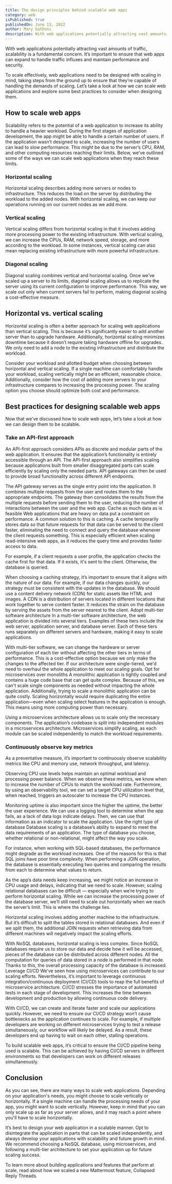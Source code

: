 ```yaml
---
title: The design principles behind scalable web apps
category: web
isPublished: true
publishedOn: June 13, 2022
author: Mary Gathoni
description: With web applications potentially attracting vast amounts of traffic, scalability is a fundamental concern. It’s important to ensure that web apps can expand to handle traffic influxes and maintain performance and security. 
---
```


With web applications potentially attracting vast amounts of traffic, scalability is a fundamental concern. It’s important to ensure that web apps can expand to handle traffic influxes and maintain performance and security. 

To scale effectively, web applications need to be designed with scaling in mind, taking steps from the ground up to ensure that they’re capable of handling the demands of scaling. Let’s take a look at how we can scale web applications and explore some best practices to consider when designing them.
## How to scale web apps
Scalability refers to the potential of a web application to increase its ability to handle a heavier workload. During the first stages of application development, the app might be able to handle a certain number of users. If the application wasn’t designed to scale, increasing the number of users can lead to slow performance. This might be due to the server’s CPU, RAM, and other computing resources reaching their limits. Below, we’ve outlined some of the ways we can scale web applications when they reach these limits.
### Horizontal scaling
Horizontal scaling describes adding more servers or nodes to infrastructure. This reduces the load on the server by distributing the workload to the added nodes. With horizontal scaling, we can keep our operations running on our current nodes as we add more. 
### Vertical scaling
Vertical scaling differs from horizontal scaling in that it involves adding more processing power to the existing infrastructure. With vertical scaling, we can increase the CPUs, RAM, network speed, storage, and more according to the workload. In some instances, vertical scaling can also mean replacing existing infrastructure with more powerful infrastructure. 
### Diagonal scaling
Diagonal scaling combines vertical and horizontal scaling. Once we’ve scaled up a server to its limits, diagonal scaling allows us to replicate the server using its current configuration to improve performance. This way, we scale out only when current servers fail to perform, making diagonal scaling a cost-effective measure.
## Horizontal vs. vertical scaling
Horizontal scaling is often a better approach for scaling web applications than vertical scaling. This is because it’s significantly easier to add another server than to upgrade hardware. Additionally, horizontal scaling minimizes downtime because it doesn’t require taking hardware offline for upgrades. We only need to add a node to the existing infrastructure and distribute the workload.

Consider your workload and allotted budget when choosing between horizontal and vertical scaling. If a single machine can comfortably handle your workload, scaling vertically might be an efficient, reasonable choice. Additionally, consider how the cost of adding more servers to your infrastructure compares to increasing the processing power. The scaling option you choose should optimize both cost and performance.
## Best practices for designing scalable web apps
Now that we’ve discussed how to scale web apps, let’s take a look at how we can design them to be scalable.
### Take an API-first approach
An API-first approach considers APIs as discrete and modular parts of the web application. It ensures that the application’s functionality is entirely accessible through an API. The API-first approach also simplifies scaling because applications built from smaller disaggregated parts can scale efficiently by scaling only the needed parts. API gateways can then be used to provide broad functionality across different API endpoints. 

The API gateway serves as the single entry point into the application. It combines multiple requests from the user and routes them to the appropriate endpoints. The gateway then consolidates the results from the multiple requests before sending them to the user, reducing the number of interactions between the user and the web app. 
Cache as much data as is feasible 
Web applications that are heavy on data put a constraint on performance. A common solution to this is caching. A cache temporarily stores data so that future requests for that data can be served to the client faster, eliminating the need to connect and query the database whenever the client requests something. This is especially efficient when scaling read-intensive web apps, as it reduces the query time and provides faster access to data.

For example, if a client requests a user profile, the application checks the cache first for that data. If it exists, it's sent to the client. Otherwise, the database is queried.

When choosing a caching strategy, it’s important to ensure that it aligns with the nature of our data. For example, if our data changes quickly, our strategy must be consistent with the updates in the database. We should use a content delivery network (CDN) for static assets like HTML and images. A CDN is a distribution of servers located in different locations that work together to serve content faster. It reduces the strain on the database by serving the assets from the server nearest to the client. 
Adopt multi-tier software architecture
In a multi-tier software architecture, the web application is divided into several tiers. Examples of these tiers include the web server, application server, and database server. Each of these tiers runs separately on different servers and hardware, making it easy to scale applications. 

With multi-tier software, we can change the hardware or server configuration of each tier without affecting the other tiers in terms of performance. This is a cost-effective option because we only make the changes to the affected tier. If our architecture were single-tiered, we'd need to overhaul the whole application to meet our scaling goals.
Opt for microservices over monoliths
A monolithic application is tightly coupled and contains a huge code base that can get quite complex. Because of this, we can't scale single components as needed without impacting the whole application. Additionally, trying to scale a monolithic application can be quite costly. Scaling horizontally would require duplicating the entire application—even when scaling select features in the application is enough. This means using more computing power than necessary. 

Using a microservices architecture allows us to scale only the necessary components. The application’s codebase is split into independent modules in a microservices architecture. Microservices simplify scaling, as each module can be scaled independently to match the workload requirements.
### Continuously observe key metrics
As a preventative measure, it’s important to continuously observe scalability metrics like CPU and memory use, network throughput, and latency.
 
Observing CPU use levels helps maintain an optimal workload and processing power balance. When we observe these metrics, we know when to increase the number of CPUs to match the workload rate. Furthermore, by using an observability tool, we can set a target CPU utilization level that, when reached, triggers an autoscaler to increase the CPU instances.

Monitoring uptime is also important since the higher the uptime, the better the user experience. We can use a logging tool to determine when the app fails, as a lack of data logs indicate delays. Then, we can use that information as an indicator to scale the application.
Use the right type of database
Database scaling is a database’s ability to expand to meet the data requirements of an application. The type of database you choose, whether relational or non-relational, might affect the way you scale.

For instance, when working with SQL-based databases, the performance might degrade as the workload increases. One of the reasons for this is that SQL joins have poor time complexity. When performing a JOIN operation, the database is essentially executing two queries and comparing the results from each to determine what values to return. 

As the app’s data needs keep increasing, we might notice an increase in CPU usage and delays, indicating that we need to scale. However, scaling relational databases can be difficult — especially when we’re trying to perform horizontal scaling. While we can increase the processing power of the database server, we’ll still need to scale out horizontally when we reach the server’s limit. This is where the challenge lies.

Horizontal scaling involves adding another machine to the infrastructure. But it’s difficult to split the tables stored in relational databases. And even if we split them, the additional JOIN requests when retrieving data from different machines will negatively impact the scaling efforts.

With NoSQL databases, horizontal scaling is less complex. Since NoSQL databases require us to store our data and decide how it will be accessed, pieces of the database can be distributed across different nodes. All the computation for queries of data stored in a node is performed in that node. Thanks to this, the overall processing capacity of the database is increased.
Leverage CI/CD
We’ve seen how using microservices can contribute to our scaling efforts. Nevertheless, it’s important to leverage continuous integration/continuous deployment (CI/CD) tools to reap the full benefits of microservice architecture. CI/CD stresses the importance of automated tests in each stage of development. This increases the time between development and production by allowing continuous code delivery.

With CI/CD, we can create and iterate faster and scale our applications quickly. However, we need to ensure our CI/CD strategy won’t cause bottlenecks as the application continues to scale. For example, if multiple developers are working on different microservices trying to test a release simultaneously, our workflow will likely be delayed. As a result, these developers end up having to wait on each other, stalling operations. 

To build scalable web apps, it’s critical to ensure the CI/CD pipeline being used is scalable. This can be achieved by having CI/CD servers in different environments so that developers can work on different releases simultaneously.
## Conclusion
As you can see, there are many ways to scale web applications. Depending on your application's needs, you might choose to scale vertically or horizontally. If a single machine can handle the processing needs of your app, you might want to scale vertically. However, keep in mind that you can only scale up as far as your server allows, and it may reach a point where you'll have to scale horizontally.

It’s best to design your web application in a scalable manner. Opt to disintegrate the application in parts that can be scaled independently, and always develop your applications with scalability and future growth in mind. We recommend choosing a NoSQL database, using microservices, and following a multi-tier architecture to set your application up for future scaling success.

To learn more about building applications and features that perform at scale, read about how we scaled a new Mattermost feature, Collapsed Reply Threads.